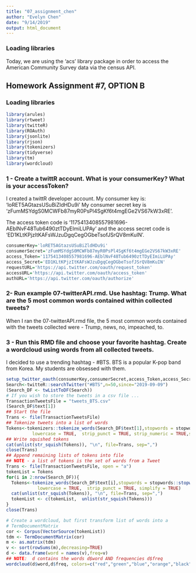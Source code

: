 ```yaml
---
title: "07_assignment_chen"
author: "Evelyn Chen"
date: "9/14/2019"
output: html_document
---
```


### Loading libraries

Today, we are using the 'acs' library package in order to access the American Community Survey data via the census API.

## Homework Assignment #7, OPTION B

### Loading libraries
```r
library(arules)
library(rtweet)
library(twitteR)
library(ROAuth)
library(jsonlite)
library(rjson)
library(tokenizers)
library(tidyverse)
library(tm)
library(wordcloud)
```
### 1 - Create a twittR account. What is your consumerKey? What is your accessToken?

I created a twittR developer account. My consumer key is: 'loRET5AGtazsUSuBiZldHDu9i' My consumer secret key is 'zFumMSYdgS0MCWFb87myR0PsPl4SgKf6t4mgEGe2VS67kW3xRE'.

The access token code is '1175413408557981696-AEblNvF48Tub6490ztTDyEImiLUPAy' and the access secret code is 'ED1KLtKPjzItKAFsWJzuDgqCegOGbeTsofJSrQV8mKuIN'.


```r
consumerKey='loRET5AGtazsUSuBiZldHDu9i'
consumerSecret='zFumMSYdgS0MCWFb87myR0PsPl4SgKf6t4mgEGe2VS67kW3xRE'
access_Token='1175413408557981696-AEblNvF48Tub6490ztTDyEImiLUPAy'
access_Secret='ED1KLtKPjzItKAFsWJzuDgqCegOGbeTsofJSrQV8mKuIN'
requestURL='https://api.twitter.com/oauth/request_token'
accessURL='https://api.twitter.com/oauth/access_token'
authURL='https://api.twitter.com/oauth/authorize'
```



### 2- Run example 07-twitterAPI.rmd. Use hashtag: Trump. What are the 5 most common words contained within collected tweets?

When I ran the 07-twitterAPI.rmd file, the 5 most common words contained with the tweets collected were - Trump, news, no, impeached, to.


### 3 - Run this RMD file and choose your favorite hashtag. Create a wordcloud using words from all collected tweets.

I decided to use a trending hashtag - #BTS. BTS is a popular K-pop band from Korea. My students are obsessed with them. 

```r
setup_twitter_oauth(consumerKey,consumerSecret,access_Token,access_Secret)
Search<-twitteR::searchTwitter("#BTS",n=50,since="2019-09-09")
(Search_DF <- twListToDF(Search))
# If you wish to store the tweets in a csv file ... 
TransactionTweetsFile = "tweets_BTS.csv"
(Search_DF$text[1])
## Start the file
Trans <- file(TransactionTweetsFile)
## Tokenize tweets into a list of words 
Tokens<-tokenizers::tokenize_words(Search_DF$text[1],stopwords = stopwords::stopwords("en"), 
          lowercase = TRUE,  strip_punct = TRUE, strip_numeric = TRUE,simplify = TRUE)
## Write squished tokens
cat(unlist(str_squish(Tokens)), "\n", file=Trans, sep=",")
close(Trans)
## Append remaining lists of tokens into file
## NOTE - a list of tokens is the set of words from a Tweet
Trans <- file(TransactionTweetsFile, open = "a")
tokenList = Tokens
for(i in 2:nrow(Search_DF)){
  Tokens<-tokenize_words(Search_DF$text[i],stopwords = stopwords::stopwords("en"), 
            lowercase = TRUE,  strip_punct = TRUE, simplify = TRUE)
  cat(unlist(str_squish(Tokens)), "\n", file=Trans, sep=",")
  tokenList <- c(tokenList,  unlist(str_squish(Tokens)))
}
close(Trans)
```

```r
# Create a wordcloud, but first transform list of words into a 
# TermDocumentMatrix
cor <- Corpus(VectorSource(tokenList))
tdm <- TermDocumentMatrix(cor)
m <- as.matrix(tdm)
v <- sort(rowSums(m),decreasing=TRUE)
d <- data.frame(word = names(v),freq=v)
## NOTE:  d contains the words d$word AND frequencies d$freq
wordcloud(d$word,d$freq, colors=c("red","green","blue","orange","black","purple", "seagreen") , random.color = TRUE, min.freq = 5)
```



